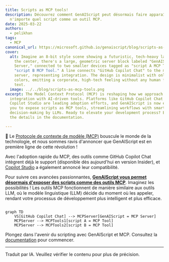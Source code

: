 ```yaml
---
title: Scripts as MCP tools!
description: Découvrez comment GenAIScript peut désormais faire apparaître
  n'importe quel script comme un outil MCP.
date: 2025-03-22
authors:
  - pelikhan
tags:
  - MCP
canonical_url: https://microsoft.github.io/genaiscript/blog/scripts-as-mcp-tools
cover:
  alt: Imagine an 8-bit style scene showing a futuristic, tech-heavy landscape. In
    the center, there's a large, geometric server block labeled "GenAIScript MCP
    Server," connected to two smaller devices tagged as "script A MCP Tool" and
    "script B MCP Tool." A line connects "GitHub Copilot Chat" to the main
    server, representing integration. The design is minimalist with only five
    colors, emitting a corporate, high-tech feeling without any human figures or
    text.
  image: ../../blog/scripts-as-mcp-tools.png
excerpt: The Model Context Protocol (MCP) is reshaping how we approach
  integration with AI-driven tools. Platforms like GitHub Copilot Chat and
  Copilot Studio are leading adoption efforts, and GenAIScript is now enabling
  you to expose scripts as MCP tools, streamlining workflows with smarter
  decision-making by LLMs. Ready to elevate your development process? Explore
  the details in the documentation.

---
```



<BlogNarration />

🚀 Le [Protocole de contexte de modèle (MCP)](https://modelcontextprotocol.io/introduction) bouscule le monde de la technologie, et nous sommes ravis d'annoncer que GenAIScript est en première ligne de cette révolution !

Avec l'adoption rapide du MCP, des outils comme GitHub Copilot Chat intègrent déjà le support (disponible dès aujourd'hui en version Insider), et [Copilot Studio](https://www.microsoft.com/en-us/microsoft-copilot/blog/copilot-studio/introducing-model-context-protocol-mcp-in-copilot-studio-simplified-integration-with-ai-apps-and-agents/) a également annoncé leur compatibilité.

Pour suivre ces avancées passionnantes, **[GenAIScript vous permet désormais d'exposer des scripts comme des outils MCP](/genaiscript/reference/scripts/mcp-server)**. Imaginez les possibilités ! Les outils MCP fonctionnent de manière similaire aux outils LLM, où le modèle linguistique (LLM) décide du moment où les appeler, rendant votre processus de développement plus intelligent et plus efficace.

```mermaid

graph TD
    VS[GitHub Copilot Chat] --> MCPServer[GenAIScript = MCP Server]
    MCPServer --> MCPTools1[script A = MCP Tool]
    MCPServer --> MCPTools2[script B = MCP Tool]

```

Plongez dans l'avenir du scripting avec GenAIScript et MCP. Consultez la [documentation](/genaiscript/reference/scripts/mcp-server) pour commencer.

<hr />

Traduit par IA. Veuillez vérifier le contenu pour plus de précision.

